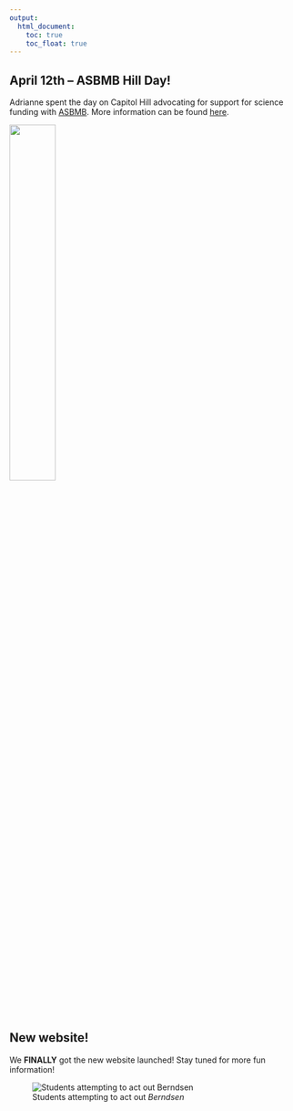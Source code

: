 ```yaml
---
output: 
  html_document:
    toc: true
    toc_float: true
---
```


## April 12th -- ASBMB Hill Day!

Adrianne spent the day on Capitol Hill advocating for support for science funding with [ASBMB](http://www.asbmb.org/). More information can be found [here](http://www.asbmb.org/Advocacy/Events/Hill_Day/).

![](images\hillday.jpg){ width=40% }



## New website!

We **FINALLY** got the new website launched! Stay tuned for more fun information!



![Students attempting to act out *Berndsen*](images/BERNDSEN.png)

